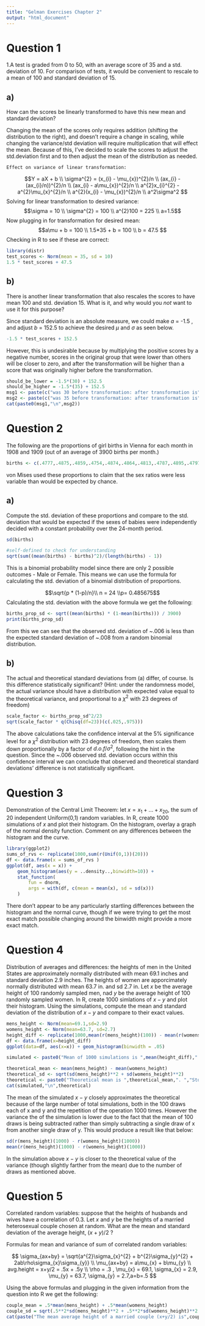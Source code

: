 ```yaml
---
title: "Gelman Exercises Chapter 2"
output: "html_document"
---
```


<h1>Question 1</h1>
1.A test is graded from 0 to 50, with an average score of 35 and a std. deviation of 10. For comparison of tests, it would be convenient to rescale to a mean of 100 and standard deviation of 15.

<h2>a)</h2>
How can the scores be linearly transformed to have this new mean and standard deviation?

Changing the mean of the scores only requires addition (shifting the distribution to the right), and doesn't require a change in scaling, while changing the variance/std deviation will require multiplication that will effect the mean. Because of this, I've decided to scale the scores to adjust the std.deviation first and to then adjust the mean of the distribution as needed.   
    
    Effect on variance of linear transformation:
   $$Y = aX + b \\ \sigma^{2} = (x_{i} - \mu_{x})^{2}/n \\ (ax_{i} - (ax_{i}/n))^{2}/n \\ (ax_{i} - a\mu_{x})^{2}/n \\ a^{2}x_{i}^{2} - a^{2}\mu_{x}^{2}/n \\ a^{2}(x_{i} - \mu_{x})^{2}/n \\ a^2\sigma^2  $$ 
    Solving for linear transformation to desired variance:
    $$\sigma = 10 \\ \sigma^{2} = 100 \\ a^{2}100 = 225 \\ a=1.5$$
    Now plugging in for transformation for desired mean:
    $$a\mu + b = 100 \\ 1.5*35 + b = 100 \\ b = 47.5  $$
    Checking in R to see if these are correct:

```r
library(distr)
test_scores <- Norm(mean = 35, sd = 10)
1.5 * test_scores + 47.5
```
    
<h2>b)</h2>
There is another linear transformation that also rescales the scores to have mean 100 and std. deviation 15. What is it, and why would you *not* want to use it for this purpose?

Since standard deviation is an absolute measure, we could make $a$ = -1.5 , and adjust $b$ = 152.5 to achieve the desired $\mu$ and $\sigma$ as seen below.
```r
-1.5 * test_scores + 152.5
```
However, this is undesirable because by multiplying the positive scores by a negative number, scores in the original group that were lower than others will be closer to zero, and after the transformation will be higher than a score that was originally higher before the transformation. 
```r
should_be_lower = -1.5*(30) + 152.5
should_be_higher = -1.5*(35) + 152.5
msg1 <- paste(c("was 30 before transformation: after transformation is"), c(should_be_lower))
msg2 <- paste(c("was 35 before transformation: after transformation is"),c(should_be_higher))
cat(paste0(msg1,"\n",msg2))
```

<h1>Question 2</h1>

The following are the proportions of girl births in Vienna for each month in 1908 and 1909 (out of an average of 3900 births per month.)

```r
births <- c(.4777,.4875,.4859,.4754,.4874,.4864,.4813,.4787,.4895,.4797,.4876,.4859,.4857,.4907,.5010,.4903,.4860,.4911,.4871,.4725,.4822,.4870,.4823,.4973)
```
von Mises used these proportions to claim that the sex ratios were less variable than would be expected by chance.

<h2>a)</h2>

Compute the std. deviation of these proportions and compare to the std. deviation that would be expected if the sexes of babies were independently decided with a constant probability over the 24-month period.

```r
sd(births)
```
```r
#self-defined to check for understanding
sqrt(sum((mean(births) - births)^2)/(length(births) - 1))
```
This is a binomial probability model since there are only 2 possible outcomes - Male or Female. This means we can use the formula for calculating the std. deviation of a binomial distribution of proportions. 

$$\sqrt{p * (1-p)/n}\\
n = 24 \\p= 0.485675$$
Calculating the std. deviation with the above formula we get the following:

```r
births_prop_sd <- sqrt((mean(births) * (1-mean(births))) / 3900)
print(births_prop_sd)
```
From this we can see that the observed std. deviation of ~.006 is less than the expected standard deviation of ~.008 from a random binomial distribution. 

<h2>b)</h2>

The actual and theoretical standard deviations from (a) differ, of course. Is this difference statistically significant? (Hint: under the randomness model, the actual variance should have a distribution with expected value equal to the theoretical variance, and proportional to a $\chi^2$ with 23 degrees of freedom)

```r
scale_factor <- births_prop_sd^2/23 
sqrt(scale_factor * q(Chisq(df=23))(c(.025,.975)))
```

The above calculations take the confidence interval at the 5% significance level for a $\chi^2$ distribution with 23 degrees of freedom, then scales them down proportionally by a factor of $d.o.f/\sigma^2$, following the hint in the question. Since the ~.006 observed std. deviation occurs within this confidence interval we can conclude that observed and theoretical standard deviations' difference is not statistically significant.

<h1>Question 3</h1>

Demonstration of the Central Limit Theorem: let $x = x_{1} + ... +x_{20}$, the sum of 20 independent Uniform(0,1) random variables. In R, create 1000 simulations of $x$ and plot their histogram. On the histogram, overlay a graph of the normal density function. Comment on any differences between the histogram and the curve. 

```r
library(ggplot2)
sums_of_rvs <- replicate(1000,sum(r(Unif(0,1))(20)))
df <- data.frame(x = sums_of_rvs )
ggplot(df, aes(x = x)) + 
	geom_histogram(aes(y = ..density..,binwidth=10)) + 
	stat_function(
		fun = dnorm, 
		args = with(df, c(mean = mean(x), sd = sd(x)))
	)
```

There don't appear to be any particularly startling differences between the histogram and the normal curve, though if we were trying to get the most exact match possible changing around the binwidth might provide a more exact match.

<h1>Question 4</h1> 

Distribution of averages and differences: the heights of men in the United States are approximately normally distributed with mean 69.1 inches and standard deviation 2.9 inches. The heights of women are apporcimately normally distributed with mean 63.7 in. and sd 2.7 in. Let $x$ be the average height of 100 randomly sampled men, nad $y$ be the average height of 100 randomly sampled women. In R, create 1000 simlations of $x-y$ and plot their histogram. Using the simulations, compute the mean and standard deviation of the distribution of $x-y$ and compare to their exact values.

```r
mens_height <- Norm(mean=69.1,sd=2.9)
womens_height <- Norm(mean=63.7, sd=2.7)
height_diff <- replicate(1000,mean(r(mens_height)(100)) - mean(r(womens_height)(100)))
df <- data.frame(x=height_diff)
ggplot(data=df, aes(x=x)) + geom_histogram(binwidth = .05)
```
```r
simulated <- paste0("Mean of 1000 simulations is ",mean(height_diff),". Std. deviation is ",sd(height_diff))

theoretical_mean <- mean(mens_height) - mean(womens_height)
theoretical_sd <- sqrt(sd(mens_height)**2 + sd(womens_height)**2)
theoretical <- paste0("Theoretical mean is ",theoretical_mean,". ","Std. deviation is ",theoretical_sd)
cat(simulated,"\n",theoretical)
```
The mean of the simulated $x-y$ closely approximates the theoretical because of the large number of total simulations, both in the 100 draws each of x and y and the repetition of the operation 1000 times. However the variance the of the simulation is lower due to the fact that the mean of 100 draws is being subtracted rather than simply subtracting a single draw of x from another single draw of y. This would produce a result like that below:
```R
sd(r(mens_height)(1000) - r(womens_height)(1000))
mean(r(mens_height)(1000) - r(womens_height)(1000))
```
In the simulation above $x-y$ is closer to the theoretical value of the variance (though slightly farther from the mean) due to the number of draws as mentioned above.

<h1>Question 5</h1>

Correlated random variables: suppose that the heights of husbands and wives have a correlation of 0.3. Let $x$ and $y$ be the heights of a married heterosexual couple chosen at random. What are the mean and standard deviation of the average height, $(x+y)/2$ ?

Formulas for mean and variance of sum of correlated random variables:

$$ 
\sigma_{ax+by} = \sqrt{a^{2}\sigma_{x}^{2} + b^{2}\sigma_{y}^{2} + 2ab\rho\sigma_{x}\sigma_{y}} \\ 
\mu_{ax+by} = a\mu_{x} + b\mu_{y} \\
avg.height = x+y/2 = .5x + .5y \\
\rho = .3 , \mu_{x} = 69.1, \sigma_{x} = 2.9, \mu_{y} = 63.7, \sigma_{y} = 2.7,a=b=.5
$$

Using the above formulas and plugging in the given information from the question into R we get the following:

```r
couple_mean = .5*mean(mens_height) + .5*mean(womens_height)
couple_sd = sqrt(.5**2*sd(mens_height)**2 + .5**2*sd(womens_height)**2 + (2*.5*.5*.3*sd(mens_height)*sd(womens_height)))
cat(paste("The mean average height of a married couple (x+y/2) is",couple_mean,"and the sd is",couple_sd,"."))
```










